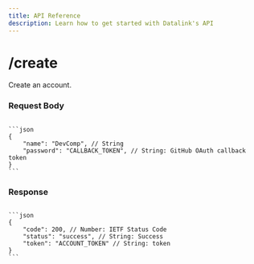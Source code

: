 ---
title: API Reference
description: Learn how to get started with Datalink's API
---


# /create

Create an account.

### Request Body

<Code>
```json
{
    "name": "DevComp", // String
    "password": "CALLBACK_TOKEN", // String: GitHub OAuth callback token
}
```
</Code>

### Response
<Code>
```json
{
    "code": 200, // Number: IETF Status Code
    "status": "success", // String: Success
    "token": "ACCOUNT_TOKEN" // String: token
}
```
</Code>

